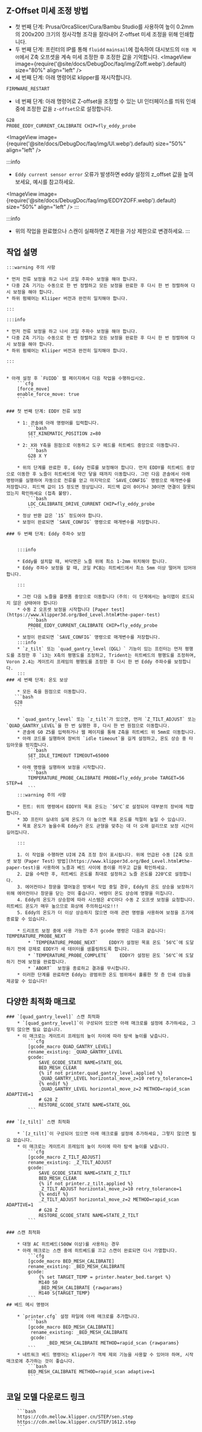 ## Z-Offset 미세 조정 방법
* 첫 번째 단계: Prusa/OrcaSlicer/Cura/Bambu Studio를 사용하여 높이 0.2mm의 200x200 크기의 정사각형 조각을 잘라내어 Z-offset 미세 조정을 위해 인쇄합니다.
* 두 번째 단계: 프린터의 IP를 통해 `fluidd` `mainsail`에 접속하여 대시보드의 `이동 제어`에서 Z축 오프셋을 계속 미세 조정한 후 조정한 값을 기억합니다.
<ImageView image={require('@site/docs/DebugDoc/faq/img/Zoff.webp').default} size="80%" align="left" />
* 세 번째 단계: 아래 명령어로 klipper를 재시작합니다.
```bash
FIRMWARE_RESTART
```
* 네 번째 단계: 아래 명령어로 Z-offset을 조정할 수 있는 UI 인터페이스를 띄워 인쇄 중에 조정한 값을 `z-offset`으로 설정합니다.
```bash
G28
PROBE_EDDY_CURRENT_CALIBRATE CHIP=fly_eddy_probe
```
<ImageView image={require('@site/docs/DebugDoc/faq/img/UI.webp').default} size="50%" align="left" />

:::info
* `Eddy current sensor error` 오류가 발생하면 eddy 설정의 z_offset 값을 높여보세요, 예시를 참고하세요.

<ImageView image={require('@site/docs/DebugDoc/faq/img/EDDYZOFF.webp').default} size="50%" align="left" />
:::

:::info
 * 위의 작업을 완료했으나 스캔이 실패하면 Z 제한을 가상 제한으로 변경하세요.
:::


## 작업 설명

    :::warning 주의 사항

    * 먼저 전류 보정을 하고 나서 코일 주파수 보정을 해야 합니다.
    * 다중 Z축 기기는 수동으로 한 번 정렬하고 모든 보정을 완료한 후 다시 한 번 정렬하여 다시 보정을 해야 합니다.
    * 하위 펌웨어는 Kliiper 버전과 완전히 일치해야 합니다.

    :::

    :::info

    * 먼저 전류 보정을 하고 나서 코일 주파수 보정을 해야 합니다.
    * 다중 Z축 기기는 수동으로 한 번 정렬하고 모든 보정을 완료한 후 다시 한 번 정렬하여 다시 보정을 해야 합니다.
    * 하위 펌웨어는 Kliiper 버전과 완전히 일치해야 합니다.

    :::


    * 아래 설정 후 `FUIDD` 웹 페이지에서 다음 작업을 수행하십시오.
        ```cfg
        [force_move]
        enable_force_move: true
        ```

    ### 첫 번째 단계: EDDY 전류 보정

        * 1: 콘솔에 아래 명령어를 입력합니다.
            ```bash
            SET_KINEMATIC_POSITION z=80
            ```
        * 2: X와 Y축을 원점으로 이동하고 도구 헤드를 히트베드 중앙으로 이동합니다.
            ```bash
            G28 X Y
            ```
        * 위의 단계를 완료한 후, Eddy 전류를 보정해야 합니다. 먼저 EDDY를 히트베드 중앙으로 이동한 후 노즐이 히트베드에 약간 닿을 때까지 이동합니다. 그런 다음 콘솔에서 아래 명령어를 실행하여 자동으로 전류를 얻고 마지막으로 `SAVE_CONFIG` 명령으로 매개변수를 저장합니다. 피드백 값이 15 정도면 정상입니다. 피드백 값이 0이거나 30이면 연결이 잘못되었는지 확인하세요 (접촉 불량).
            ```bash
            LDC_CALIBRATE_DRIVE_CURRENT CHIP=fly_eddy_probe
            ```
        * 정상 반환 값은 `15` 정도여야 합니다.
        * 보정이 완료되면 `SAVE_CONFIG` 명령으로 매개변수를 저장합니다.

    ### 두 번째 단계: Eddy 주파수 보정


        :::info

        * Eddy를 설치할 때, 바닥면은 노즐 위에 최소 1-2mm 위치해야 합니다.
        * Eddy 주파수 보정을 할 때, 코일 PCB는 히트베드에서 최소 5mm 이상 떨어져 있어야 합니다.

        :::

        * 그런 다음 노즐을 플랫폼 중앙으로 이동합니다（주의: 이 단계에서는 높이맵이 로드되지 않은 상태여야 합니다）
        * 수동 Z 오프셋 보정을 시작합니다 [Paper test](https://www.klipper3d.org/Bed_Level.html#the-paper-test)
            ```bash
            PROBE_EDDY_CURRENT_CALIBRATE CHIP=fly_eddy_probe
            ```
        * 보정이 완료되면 `SAVE_CONFIG` 명령으로 매개변수를 저장합니다.
        :::info
        * `z_tilt` 또는 `quad_gantry_level（QGL）` 기능이 있는 프린터는 먼저 평행도를 조정한 후 `i3는 X축의 평행도를 조정하고, Trident는 히트베드의 평행도를 조정하며, Voron 2.4는 게이트리 프레임의 평행도를 조정한 후 다시 한 번 Eddy 주파수를 보정합니다.
        :::
    ### 세 번째 단계: 온도 보상

        * 모든 축을 원점으로 이동합니다.
       ```bash
       G28
       ```

        * `quad_gantry_level` 또는 `z_tilt`가 있으면, 먼저 `Z_TILT_ADJUST` 또는 `QUAD_GANTRY_LEVEL`을 한 번 실행한 후, 다시 한 번 원점으로 이동합니다.
        * 콘솔에 G0 Z5를 입력하거나 웹 페이지를 통해 Z축을 히트베드 위 5mm로 이동합니다.
        * 아래 코드를 실행하여 장비의 `idle timeout`을 길게 설정하고, 온도 상승 중 타임아웃을 방지합니다.
            ```bash
            SET_IDLE_TIMEOUT TIMEOUT=65000
            ```
        * 아래 명령을 실행하여 보정을 시작합니다.
            ```bash
            TEMPERATURE_PROBE_CALIBRATE PROBE=fly_eddy_probe TARGET=56 STEP=4
            ```
        :::warning 주의 사항

        * 힌트: 위의 명령에서 EDDY의 목표 온도는 `56℃`로 설정되어 대부분의 장비에 적합합니다.
        * 3D 프린터 실내의 실제 온도가 더 높으면 목표 온도를 적절히 높일 수 있습니다.
        * 목표 온도가 높을수록 Eddy가 온도 균형을 맞추는 데 더 오래 걸리므로 보정 시간이 길어집니다.

        :::
    
        1. 이 작업을 수행하면 UI에 Z축 조정 창이 표시됩니다. 위에 언급된 수동 [Z축 오프셋 보정（Paper Test）방법](https://www.klipper3d.org/Bed_Level.html#the-paper-test)을 사용하여 노즐과 베드 사이에 종이를 끼우고 값을 확인하세요.
        2. 값을 수락한 후, 히트베드 온도를 최대로 설정하고 노즐 온도를 220℃로 설정합니다.
        3. 에어컨이나 창문을 열어놓은 방에서 작업 중일 경우, Eddy의 온도 상승을 보장하기 위해 에어컨이나 창문을 닫는 것이 좋습니다. 바람이 온도 상승에 영향을 미칩니다.
        4. Eddy의 온도가 상승함에 따라 시스템은 4℃마다 수동 Z 오프셋 보정을 요청합니다. 히트베드 온도가 매우 높으므로 화상에 주의하십시오!!!
        5. Eddy의 온도가 더 이상 상승하지 않으면 아래 관련 명령을 사용하여 보정을 조기에 종료할 수 있습니다.
        
        * 드리프트 보정 중에 사용 가능한 추가 gcode 명령은 다음과 같습니다: TEMPERATURE_PROBE_NEXT
            * `TEMPERATURE_PROBE_NEXT`    EDDY가 설정된 목표 온도 `56℃`에 도달하기 전에 강제로 EDDY가 새 데이터를 샘플링하도록 합니다.
            * `TEMPERATURE_PROBE_COMPLETE`    EDDY가 설정된 온도 `56℃`에 도달하기 전에 보정을 완료합니다.
            * `ABORT`  보정을 종료하고 결과를 무시합니다.
        * 이러한 단계를 완료하면 Eddy는 광범위한 온도 범위에서 훌륭한 첫 층 인쇄 성능을 제공할 수 있습니다!
## 다양한 최적화 매크로

    ### `[quad_gantry_level]` 스캔 최적화
        * `[quad_gantry_level]`이 구성되어 있으면 아래 매크로를 설정에 추가하세요, 그렇지 않으면 필요 없습니다.
        * 이 매크로는 게이트리 프레임의 높이 차이에 따라 탐색 높이를 낮춥니다.
            ```cfg
            [gcode_macro QUAD_GANTRY_LEVEL]
            rename_existing: _QUAD_GANTRY_LEVEL
            gcode:
                SAVE_GCODE_STATE NAME=STATE_QGL
                BED_MESH_CLEAR
                {% if not printer.quad_gantry_level.applied %}
                _QUAD_GANTRY_LEVEL horizontal_move_z=10 retry_tolerance=1
                {% endif %}
                _QUAD_GANTRY_LEVEL horizontal_move_z=2 METHOD=rapid_scan ADAPTIVE=1
                # G28 Z
                RESTORE_GCODE_STATE NAME=STATE_QGL
            ```

    ### `[z_tilt]` 스캔 최적화

        * `[z_tilt]`이 구성되어 있으면 아래 매크로를 설정에 추가하세요, 그렇지 않으면 필요 없습니다.
        * 이 매크로는 게이트리 프레임의 높이 차이에 따라 탐색 높이를 낮춥니다.
            ```cfg
            [gcode_macro Z_TILT_ADJUST]
            rename_existing: _Z_TILT_ADJUST
            gcode:
                SAVE_GCODE_STATE NAME=STATE_Z_TILT
                BED_MESH_CLEAR
                {% if not printer.z_tilt.applied %}
                _Z_TILT_ADJUST horizontal_move_z=10 retry_tolerance=1
                {% endif %}
                _Z_TILT_ADJUST horizontal_move_z=2 METHOD=rapid_scan ADAPTIVE=1
                # G28 Z
                RESTORE_GCODE_STATE NAME=STATE_Z_TILT
            ```

    ### 스캔 최적화

        * 대형 AC 히트베드(500W 이상)를 사용하는 경우
        * 아래 매크로는 스캔 중에 히트베드를 끄고 스캔이 완료되면 다시 가열합니다.
            ```cfg
            [gcode_macro BED_MESH_CALIBRATE]
            rename_existing: _BED_MESH_CALIBRATE
            gcode:
                {% set TARGET_TEMP = printer.heater_bed.target %}
                M140 S0
                _BED_MESH_CALIBRATE {rawparams}
                M140 S{TARGET_TEMP}
            ```
    ## 베드 메시 명령어
    
        * `printer.cfg` 설정 파일에 아래 매크로를 추가합니다.
            ```bash
            [gcode_macro BED_MESH_CALIBRATE]
             rename_existing: _BED_MESH_CALIBRATE
             gcode: 
                   _BED_MESH_CALIBRATE METHOD=rapid_scan {rawparams}
            ```
        * 네트워크 베드 명령어는 Klipper가 객체 제외 기능을 사용할 수 있어야 하며, 시작 매크로에 추가하는 것이 좋습니다.
            ```bash
            BED_MESH_CALIBRATE METHOD=rapid_scan adaptive=1 
            ```

## 코일 모델 다운로드 링크

        ```bash
        https://cdn.mellow.klipper.cn/STEP/sen.step
        https://cdn.mellow.klipper.cn/STEP/1612.step
        ```
